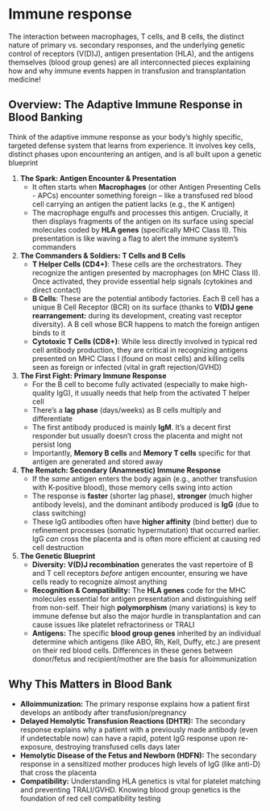 # Immune response {-}

The interaction between macrophages, T cells, and B cells, the distinct nature of primary vs. secondary responses, and the underlying genetic control of receptors (V(D)J), antigen presentation (HLA), and the antigens themselves (blood group genes) are all interconnected pieces explaining how and why immune events happen in transfusion and transplantation medicine!

## **Overview: The Adaptive Immune Response in Blood Banking** {-}

Think of the adaptive immune response as your body's highly specific, targeted defense system that learns from experience. It involves key cells, distinct phases upon encountering an antigen, and is all built upon a genetic blueprint

1.  **The Spark: Antigen Encounter & Presentation**
    *   It often starts when **Macrophages** (or other Antigen Presenting Cells - APCs) encounter something foreign – like a transfused red blood cell carrying an antigen the patient lacks (e.g., the K antigen)
    *   The macrophage engulfs and processes this antigen. Crucially, it then displays fragments of the antigen on its surface using special molecules coded by **HLA genes** (specifically MHC Class II). This presentation is like waving a flag to alert the immune system's commanders

2.  **The Commanders & Soldiers: T Cells and B Cells**
    *   **T Helper Cells (CD4+)**: These cells are the orchestrators. They recognize the antigen presented by macrophages (on MHC Class II). Once activated, they provide essential help signals (cytokines and direct contact)
    *   **B Cells**: These are the potential antibody factories. Each B cell has a unique B Cell Receptor (BCR) on its surface (thanks to **V(D)J gene rearrangement:** during its development, creating vast receptor diversity). A B cell whose BCR happens to match the foreign antigen binds to it
    *   **Cytotoxic T Cells (CD8+)**: While less directly involved in typical red cell antibody production, they are critical in recognizing antigens presented on MHC Class I (found on most cells) and killing cells seen as foreign or infected (vital in graft rejection/GVHD)

3.  **The First Fight: Primary Immune Response**
    *   For the B cell to become fully activated (especially to make high-quality IgG), it usually needs that help from the activated T helper cell
    *   There's a **lag phase** (days/weeks) as B cells multiply and differentiate
    *   The first antibody produced is mainly **IgM**. It's a decent first responder but usually doesn't cross the placenta and might not persist long
    *   Importantly, **Memory B cells** and **Memory T cells** specific for that antigen are generated and stored away

4.  **The Rematch: Secondary (Anamnestic) Immune Response**
    *   If the *same* antigen enters the body again (e.g., another transfusion with K-positive blood), those memory cells swing into action
    *   The response is **faster** (shorter lag phase), **stronger** (much higher antibody levels), and the dominant antibody produced is **IgG** (due to class switching)
    *   These IgG antibodies often have **higher affinity** (bind better) due to refinement processes (somatic hypermutation) that occurred earlier. IgG *can* cross the placenta and is often more efficient at causing red cell destruction

5.  **The Genetic Blueprint**
    *   **Diversity:** **V(D)J recombination** generates the vast repertoire of B and T cell receptors *before* antigen encounter, ensuring we have cells ready to recognize almost anything
    *   **Recognition & Compatibility:** The **HLA genes** code for the MHC molecules essential for antigen presentation and distinguishing self from non-self. Their high **polymorphism** (many variations) is key to immune defense but also the major hurdle in transplantation and can cause issues like platelet refractoriness or TRALI
    *   **Antigens:** The specific **blood group genes** inherited by an individual determine which antigens (like ABO, Rh, Kell, Duffy, etc.) are present on their red blood cells. Differences in these genes between donor/fetus and recipient/mother are the basis for alloimmunization

## **Why This Matters in Blood Bank** {-}

*   **Alloimmunization:** The primary response explains how a patient first develops an antibody after transfusion/pregnancy
*   **Delayed Hemolytic Transfusion Reactions (DHTR):** The secondary response explains why a patient with a previously made antibody (even if undetectable now) can have a rapid, potent IgG response upon re-exposure, destroying transfused cells days later
*   **Hemolytic Disease of the Fetus and Newborn (HDFN):** The secondary response in a sensitized mother produces high levels of IgG (like anti-D) that cross the placenta
*   **Compatibility:** Understanding HLA genetics is vital for platelet matching and preventing TRALI/GVHD. Knowing blood group genetics is the foundation of red cell compatibility testing
